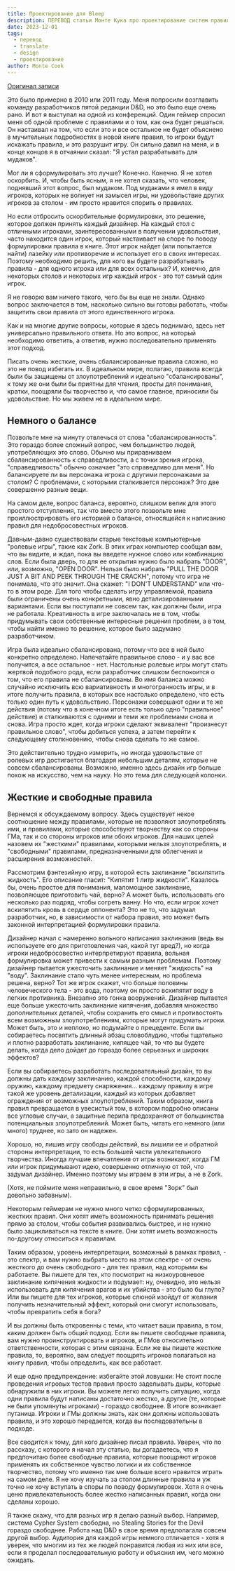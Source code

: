 ```yaml
---
title: Проектирование для Bleep
description: ПЕРЕВОД статьи Монте Кука про проектирование систем правил НРИ
date: 2023-12-01
tags:
  - перевод
  - translate
  - design
  - проектирование
author: Monte Cook
---
```


[Оригинал записи](https://montecook.substack.com/p/designing-for-bleep)

Это было примерно в 2010 или 2011 году. Меня попросили возглавить команду разработчиков пятой редакции D&D, но это было еще очень рано. И вот я выступал на одной из конференций. Один геймер спросил меня об одной проблеме с правилами и о том, как она будет решаться. Он настаивал на том, что если это и все остальное не будет объяснено в мучительных подробностях в новой книге правил, то игроки будут искажать правила, и это разрушит игру. Он сильно давил на меня, и в конце концов я в отчаянии сказал: "Я устал разрабатывать для мудаков". 

Мог ли я сформулировать это лучше? Конечно. Конечно. Я не хотел оскорбить. И, чтобы быть ясным, я не хотел сказать, что человек, поднявший этот вопрос, был мудаком. Под мудаками я имел в виду игроков, которых не волнует ни замысел игры, ни удовольствие других игроков за столом - им просто нравится спорить о правилах.

Но если отбросить оскорбительные формулировки, это решение, которое должен принять каждый дизайнер. На каждый стол с отличными игроками, заинтересованными в получении удовольствия, часто находится один игрок, который настаивает на споре по поводу формулировки правила в книге. Этот игрок найдет (или попытается найти) лазейку или противоречие и использует его в своих интересах. Поэтому необходимо решить, для кого вы будете разрабатывать правила - для одного игрока или для всех остальных? И, конечно, для некоторых столов и некоторых игр каждый игрок - это тот самый один игрок.

Я не говорю вам ничего такого, чего бы вы еще не знали. Однако вопрос заключается в том, насколько сильно вы готовы работать, чтобы защитить свои правила от этого единственного игрока. 

Как и на многие другие вопросы, которые я здесь поднимаю, здесь нет универсально правильного ответа. Но это вопрос, на который необходимо ответить, а ответив, нужно последовательно применять этот подход. 

Писать очень жесткие, очень сбалансированные правила сложно, но это не повод избегать их. В идеальном мире, полагаю, правила всегда были бы защищены от злоупотреблений и идеально "сбалансированы", к тому же они были бы приятны для чтения, просты для понимания, кратки, поощряли бы творчество и, что самое главное, приносили бы удовольствие. Но мы живем не в идеальном мире.

## Немного о балансе

Позвольте мне на минуту отвлечься от слова "сбалансированность". Это гораздо более сложный вопрос, чем большинство людей, употребляющих это слово. Обычно мы приравниваем сбалансированность к справедливости, а с точки зрения игрока, "справедливость" обычно означает "это справедливо для меня". Но балансируете ли вы персонажа игрока с другими персонажами за столом? С проблемами, с которыми сталкивается персонаж? Это две совершенно разные вещи.

На самом деле, вопрос баланса, вероятно, слишком велик для этого простого отступления, так что вместо этого позвольте мне проиллюстрировать его историей о балансе, относящейся к написанию правил для недобросовестных игроков.

Давным-давно существовали старые текстовые компьютерные "ролевые игры", такие как Zork. В этих играх компьютер сообщал вам, что вы видите, и ждал, пока вы введете нужное слово или комбинацию слов. Если была дверь, то для ее открытия нужно было набрать "DOOR", или, возможно, "OPEN DOOR". Нельзя было набрать "PULL THE DOOR JUST A BIT AND PEEK THROUGH THE CRACKH", потому что игра не понимала, что это значит. Она скажет: "I DON'T UNDERSTAND" или что-то в этом роде. Для того чтобы сделать игру управляемой, правила были ограничены очень конкретными, явно детализированными вариантами. Если вы поступали не совсем так, как должны были, игра не работала. Креативность в игре заключалась не в том, чтобы придумывать свои собственные интересные решения проблем, а в том, чтобы найти именно то решение, которое было задумано разработчиком. 

Игра была идеально сбалансирована, потому что все в ней было конкретно определено. Напечатайте правильное слово - и у вас все получится, а все остальное - нет. Настольные ролевые игры могут стать жертвой подобного рода, если разработчик слишком беспокоится о том, что его правила не сбалансированы. Во имя баланса можно случайно исключить всю вариативность и многогранность игры, и в итоге получить правила, в которых все настолько определено, что есть только один путь к удовольствию. Персонажи совершают одни и те же действия (потому что в конечном итоге есть только одно "правильное" действие) и сталкиваются с одними и теми же проблемами снова и снова. Игра просто ждет, когда игроки сделают эквивалент "произнесут правильное слово", чтобы добиться успеха, а затем перейти к следующему столкновению, чтобы снова сделать то же самое.

Это действительно трудно измерить, но иногда удовольствие от ролевых игр достигается благодаря небольшим деталям, которые не совсем сбалансированы. Возможно, именно здесь дизайн игр больше похож на искусство, чем на науку. Но это тема для следующей колонки.

## Жесткие и свободные правила

Вернемся к обсуждаемому вопросу. Здесь существует некое соотношение между правилами, которые не позволяют злоупотреблять ими, и правилами, которые способствуют творчеству как со стороны ГМа, так и со стороны игроков или обоих игроков. Для наших целей назовем их "жесткими" правилами, которыми нельзя злоупотреблять, и "свободными" правилами, предназначенными для облегчения и расширения возможностей.

Рассмотрим фэнтезийную игру, в которой есть заклинание "вскипятить жидкость". Его описание гласит: "Кипятит 1 литр жидкости". Казалось бы, очень простое для понимания, маломощное заклинание, позволяющее приготовить чай, верно? А может быть, использовать его несколько раз подряд, чтобы согреть ванну. Но что, если игрок хочет вскипятить кровь в сердце оппонента? Это не то, что задумал разработчик, но, в зависимости от набора правил, это может быть законной интерпретацией формулировки правила.

Дизайнер начал с намеренно вольного написания заклинания (ведь вы используете его для приготовления чая, какой тут вред?), но когда игроки недобросовестно интерпретируют правила, вольная формулировка может привести к самым разным проблемам. Поэтому дизайнер пытается ужесточить заклинание и меняет "жидкость" на "воду". Заклинание стало чуть менее интересным, но проблема решена, верно? Тот же игрок скажет, что больше половины человеческого тела - это вода, поэтому он просто вскипятит воду в легких противника. Внезапно это гонка вооружений. Дизайнер пытается еще больше ужесточить заклинание кипячения, добавляя множество дополнительных деталей, чтобы сохранить его смысл и противостоять всем возможным злоупотреблениям, которые могут придумать игроки. Может быть, это и неплохо, но подумайте о прецеденте. Если вы собираетесь посвятить длинный абзац словоблудию, чтобы тщательно и плотно разработать заклинание, кипящее чай, то что вы будете делать, когда дело дойдет до гораздо более серьезных и широких эффектов? 

Если вы собираетесь разработать последовательный дизайн, то вы должны дать каждому заклинанию, каждой способности, каждому оружию, каждому предмету снаряжения... каждому правилу в игре такой же уровень детализации, каждый из которых добавляет ограждения от возможных злоупотреблений. Таким образом, книга правил превращается в увесистый том, в котором подробно описаны все угловые случаи, а защитные перила предохраняют от большинства потенциальных злоупотреблений. Может быть, читать его немного (или много) труднее, но зато он надежен. 

Хорошо, но, лишив игру свободы действий, вы лишили ее и обратной стороны интерпретации, то есть большей части увлекательного творчества. Иногда лучшие впечатления от игры возникают, когда ГМ или игрок придумывают идею, совершенно отличную от той, что задумал дизайнер. Именно поэтому мы играем в эти игры, а не в Zork. 

(Хотя, не поймите меня неправильно, в свое время "Зорк" был довольно забавным).

Некоторым геймерам не нужно много четко сформулированных, жестких правил. Они хотят иметь возможность принимать решения прямо за столом, чтобы события развивались быстрее, и не нужно было зацикливаться на тексте в книге. Они хотят иметь возможность по-другому относиться к правилам. 

Таким образом, уровень интерпретации, возможный в рамках правил, - это спектр, и вам нужно выбрать место на этом спектре - от очень жесткого до очень свободного - для тех правил, над которыми вы работаете. Вы пишете для тех, кто посмотрит на низкоуровневое заклинание кипячения жидкости и подумает: ну, очевидно, это нельзя использовать для кипячения врагов и их убийства - это было бы глупо? Или вы пишете для тех игроков, которые слюной изойдут от желания получить незначительный эффект, который они смогут использовать, чтобы превратить себя в бога?

И вы должны быть откровенны с теми, кто читает ваши правила, в том, каким должен быть общий подход. Если вы пишете свободные правила, вам нужно проинструктировать и игроков, и ГМов относительно ответственности, которая с этим связана. Если же вы пишете жесткие правила, то, вероятно, вам следует поощрять игроков полагаться на книгу правил, чтобы определить, как все работает.

И еще одно предупреждение: избегайте этой ловушки: Не стоит после проведения игровых тестов правил просто заделывать дыры, которые обнаружили в них игроки. Вы можете легко получить ситуацию, когда одни правила будут написаны достаточно жестко, а другие (те, которые не были упомянуты игроками) - гораздо свободнее. В итоге возникает путаница. Игроки и ГМы должны знать, как они должны использовать правила, и это хорошо передается, когда вы последовательны в подходе.

Все сводится к тому, для кого дизайнер писал правила. Уверен, что по рассказу, с которого я начал эту статью, вы догадаетесь, что я предпочитаю более свободные правила, которые поощряют игроков применять их собственное чувство логики и их собственное творчество, потому что именно так мне больше всего нравится играть на самом деле. Я не хочу изучать за столом длинные правила и уж точно не хочу вступать в споры по поводу формулировок. Хотя я очень ценю привлекательность более жестко написанных правил, когда они сделаны хорошо. 

Я также скажу, что для разных игр я делаю разный выбор. Например, система Cypher System свободна, но Stealing Stories for the Devil гораздо свободнее. Работа над D&D в свое время предполагала совсем другой выбор. Аудитория для каждой игры немного отличается - хотя я уверен, что многим из тех же людей понравится любая из них или все, если я проделал последовательную работу и объяснил им, чего можно ожидать.
